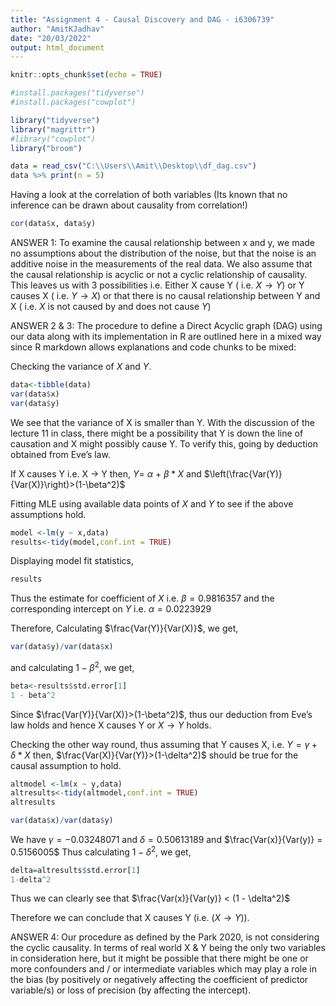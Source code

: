 ```yaml
---
title: "Assignment 4 - Causal Discovery and DAG - i6306739"
author: "AmitKJadhav"
date: "20/03/2022"
output: html_document
---
```


```r
knitr::opts_chunk$set(echo = TRUE)
```

```r
#install.packages("tidyverse")
#install.packages("cowplot")
```


```r

library("tidyverse")
library("magrittr")
#library("cowplot")
library("broom")
```

```r
data = read_csv("C:\\Users\\Amit\\Desktop\\df_dag.csv")
data %>% print(n = 5)
```
Having a look at the correlation of both variables (Its known that no inference can be drawn about causality from correlation!)
```r
cor(data$x, data$y)

```

\large ANSWER 1:
To examine the causal relationship between x and y, we made no assumptions about the distribution of the noise, but that the noise is an additive noise in the measurements of the real data. We also assume that the causal relationship is acyclic or not a cyclic relationship of causality. This leaves us with 3 possibilities i.e. Either X cause Y ( i.e. $X\rightarrow Y$) or Y causes X ( i.e. $Y\rightarrow X$) or that there is no causal relationship between Y and X ( i.e. $X$ is not caused by and does not cause $Y$)

\large ANSWER 2 & 3:
The procedure to define a Direct Acyclic graph (DAG) using our data along with its implementation in R are outlined here in a mixed way since R markdown allows explanations and code chunks to be mixed:

Checking the variance of $X$ and $Y$.

```r
data<-tibble(data)
var(data$x)
var(data$y)
```
We see that the variance of X is smaller than Y. With the discussion of the lecture 11 in class, there might be a possibility that Y is down the line of causation and X might possibly cause Y. To verify this, going by deduction obtained from Eve's law.

If X causes Y i.e. X $\rightarrow$ Y then,
      $Y=$ $\alpha$ + $\beta*X$ and $\left(\frac{Var(Y)}{Var(X)}\right)>(1-\beta^2)$

Fitting MLE using available data points of $X$ and $Y$ to see if the above assumptions hold.

```r
model <-lm(y ~ x,data)
results<-tidy(model,conf.int = TRUE)
```

Displaying model fit statistics,

```r
results
```
Thus the estimate for coefficient of $X$ i.e. $\beta = 0.9816357$ and the corresponding intercept on $Y$ i.e. $\alpha = 0.0223929$

Therefore, Calculating $\frac{Var(Y)}{Var(X)}$, we get,
```r
var(data$y)/var(data$x)
```
and calculating $1-\beta^2$, we get,
```r
beta<-results$std.error[1]
1 - beta^2
```
Since $\frac{Var(Y)}{Var(X)}>(1-\beta^2)$, thus our deduction from Eve's law holds and hence X causes Y or $X\rightarrow Y$ holds.

Checking the other way round, thus assuming that Y causes X, i.e. $Y = \gamma + \delta*X$ then,
$\frac{Var(X)}{Var(Y)}>(1-\delta^2)$ should be true for the causal assumption to hold.
```r
altmodel <-lm(x ~ y,data)
altresults<-tidy(altmodel,conf.int = TRUE)
altresults
```
```r
var(data$x)/var(data$y)
```


We have $\gamma= -0.03248071$ and $\delta=0.50613189$ and $\frac{Var(x)}{Var(y)} = 0.5156005$
Thus calculating $1 - \delta^2$, we get,
```r
delta=altresults$std.error[1]
1-delta^2
```
Thus we can clearly see that $\frac{Var(x)}{Var(y)} < (1 - \delta^2)$

Therefore we can conclude that X causes Y (i.e. \big ($X \rightarrow Y$)).




\large ANSWER 4:
Our procedure as defined by the Park 2020, is not considering the cyclic causality. In terms of real world X & Y being the only two variables in consideration here, but it might be possible that there might be one or more confounders and / or intermediate variables which may play a role in the bias (by positively or negatively affecting the coefficient of predictor variable/s) or loss of precision (by affecting the intercept).



